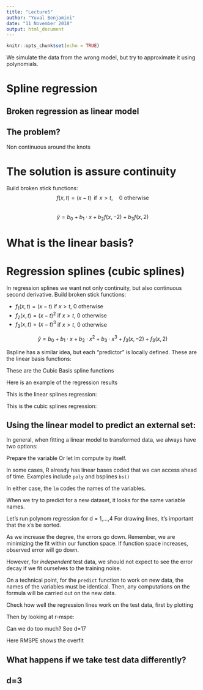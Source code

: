 ```yaml
---
title: "Lecture5"
author: "Yuval Benjamini"
date: "11 November 2018"
output: html_document
---
```


```r
knitr::opts_chunk$set(echo = TRUE)
```

We simulate the data from the wrong model, but try to 
approximate it using polynomials.


# Spline regression

## Broken regression as linear model


## The problem?

Non continuous around the knots

# The solution is assure continuity

Build broken stick functions:
$$f(x,t) = (x-t) \,\text{  if  } \, x>t, \quad  0 \text{ otherwise }$$\
$$\hat{y} = b_0 + b_1\cdot x + b_2 f(x, -2) +  b_3 f(x, 2)$$


# What is the linear basis?


# Regression splines (cubic splines)

In regression splines we want not only continuity, but also continuous
second derivative. Build broken stick functions:

-   $f_1(x,t) = (x-t)$ if $x>t$, $0$ otherwise
-   $f_2(x,t) = (x-t)^2$ if $x>t$, $0$ otherwise
-   $f_3(x,t) = (x-t)^3$ if $x>t$, $0$ otherwise

$$\hat{y} = b_0 + b_1\cdot x + b_2\cdot x^2 + b_3 \cdot x^3 + f_3(x,-2) +  f_3(x,2)$$

Bspline has a similar idea, but each "predictor" is locally defined.
These are the linear basis functions:


These are the Cubic Basis spline functions


Here is an example of the regression results

This is the linear splines regression: 

This is the cubic splines regression:


## Using the linear model to predict an external set: 

In general, when fitting a linear model to transformed data, 
we always have two options:

Prepare the variable Or let lm compute by itself. 

In some cases, R already has linear bases coded that we 
can access ahead of time. Examples include `poly` and bsplines `bs()`


In either case, the `lm` codes the names of the variables. 

When we try to predict for a new dataset, it looks for 
the same variable names. 

Let's run polynom regression for d = 1,...,4
For drawing lines, it's important that the x's be sorted.

As we increase the degree, the errors go down. 
Remember, we are minimizing the fit within our function space. If function space increases, observed error will go down. 

However, for *independent* test data, we should not expect to see the error decay if we fit ourselves to the training noise. 

On a technical point, for the `predict` function to work on new data, the names of the variables must be identical. Then, any computations on the formula will be carried out on the new data.


Check how well the regression lines work on the test data, 
first by plotting

Then by looking at r-mspe:


Can we do too much? See d=17

Here RMSPE shows the overfit


## What happens if we take test data differently?

## d=3
